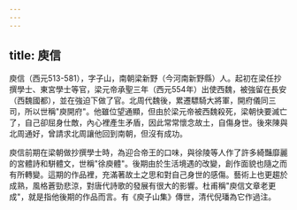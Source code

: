 ```yaml
---
---
---
```

title: 庾信
---



庾信（西元513-581），字子山，南朝梁新野（今河南新野縣）人。起初在梁任抄撰學士、東宮學士等官，梁元帝承聖三年（西元554年）出使西魏，被強留在長安（西魏國都），並在強迫下做了官。北周代魏後，累遷驃騎大將軍，開府儀同三司，所以世稱"庾開府"。他雖位望通顯，但由於梁元帝被西魏殺死，梁朝快要滅亡了，自己卻屈身仕敵，內心裡產生矛盾，因此常常懷念故土，自傷身世。後來陳與北周通好，曾請求北周讓他回到南朝，但沒有成功。

庾信前期在梁朝做抄撰學士時，為迎合帝王的口味，與徐陵等人作了許多綺豔靡麗的宮體詩和駢體文，世稱"徐庾體"。後期由於生活境遇的改變，創作面貌也隨之而有所轉變。這期的作品裡，充滿著故土之思和對自己身世的感傷。藝術上也更趨於成熟，風格蒼勁悲涼，對唐代詩歌的發展有很大的影響。杜甫稱"庾信文章老更成"，就是指他後期的作品而言。有《庾子山集》傳世，清代倪璠為它作過注。